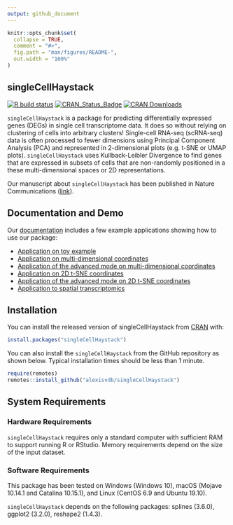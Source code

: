 ```yaml
---
output: github_document
---
```


<!-- README.md is generated from README.Rmd. Please edit that file -->

```r
knitr::opts_chunk$set(
  collapse = TRUE,
  comment = "#>",
  fig.path = "man/figures/README-",
  out.width = "100%"
)
```

## singleCellHaystack

<!-- badges: start -->
  [![R build status](https://github.com/alexisvdb/singleCellHaystack/workflows/R-CMD-check/badge.svg)](https://github.com/alexisvdb/singleCellHaystack/actions)
  [![CRAN_Status_Badge](https://www.r-pkg.org/badges/version/singleCellHaystack)](https://cran.r-project.org/package=singleCellHaystack)
  [![CRAN Downloads](https://cranlogs.r-pkg.org/badges/singleCellHaystack)](https://cran.r-project.org/package=singleCellHaystack)
<!-- badges: end -->

`singleCellHaystack` is a package for predicting differentially expressed genes (DEGs) in single cell transcriptome data. It does so without relying on clustering of cells into arbitrary clusters! Single-cell RNA-seq (scRNA-seq) data is often processed to fewer dimensions using Principal Component Analysis (PCA) and represented in 2-dimensional plots (e.g. t-SNE or UMAP plots). `singleCellHaystack` uses Kullback-Leibler Divergence to find genes that are expressed in subsets of cells that are non-randomly positioned in a these multi-dimensional spaces or 2D representations. 

Our manuscript about `singleCellHaystack` has been published in Nature Communications ([link](https://doi.org/10.1038/s41467-020-17900-3)).


## Documentation and Demo
Our [documentation](https://alexisvdb.github.io/singleCellHaystack/) includes a few example applications showing how to use our package:

- [Application on toy example](https://alexisvdb.github.io/singleCellHaystack/articles/a01_toy_example.html)
- [Application on multi-dimensional coordinates](https://alexisvdb.github.io/singleCellHaystack/articles/examples/a02_example_highD_default.html)
- [Application of the advanced mode on multi-dimensional coordinates](https://alexisvdb.github.io/singleCellHaystack/articles/examples/a03_example_highD_advanced.html)
- [Application on 2D t-SNE coordinates](https://alexisvdb.github.io/singleCellHaystack/articles/examples/a04_example_tsne2D_default.html)
- [Application of the advanced mode on 2D t-SNE coordinates](https://alexisvdb.github.io/singleCellHaystack/articles/examples/a05_example_tsne2D_advanced.html)
- [Application to spatial transcriptomics](https://alexisvdb.github.io/singleCellHaystack/articles/examples/a06_example_spatial_transcriptomics.html)


## Installation

You can install the released version of singleCellHaystack from [CRAN](https://CRAN.R-project.org/package=singleCellHaystack) with:

``` r
install.packages("singleCellHaystack")
```

You can also install the `singleCellHaystack` from the GitHub repository as shown below. Typical installation times should be less than 1 minute.

``` r
require(remotes)
remotes::install_github("alexisvdb/singleCellHaystack")
```

## System Requirements

### Hardware Requirements

`singleCellHaystack` requires only a standard computer with sufficient RAM to support running R or RStudio. Memory requirements depend on the size of the input dataset.

### Software Requirements

This package has been tested on Windows (Windows 10), macOS (Mojave 10.14.1 and Catalina 10.15.1), and Linux (CentOS 6.9 and Ubuntu 19.10).

`singleCellHaystack` depends on the following packages: splines (3.6.0), ggplot2 (3.2.0), reshape2 (1.4.3).


